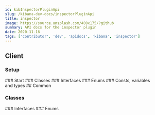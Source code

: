 ```yaml
---
id: kibInspectorPluginApi
slug: /kibana-dev-docs/inspectorPluginApi
title: inspector
image: https://source.unsplash.com/400x175/?github
summary: API docs for the inspector plugin
date: 2020-11-16
tags: ['contributor', 'dev', 'apidocs', 'kibana', 'inspector']
---
```



## Client

### Setup
<DocDefinitionList data={[inspectorObj.client.setup]}/>
### Start
<DocDefinitionList data={[inspectorObj.client.start]}/>
### Classes
<DocDefinitionList data={inspectorObj.client.classes}/>
### Interfaces
<DocDefinitionList data={inspectorObj.client.interfaces}/>
### Enums
<DocDefinitionList data={inspectorObj.client.enums}/>
### Consts, variables and types
<DocDefinitionList data={inspectorObj.client.misc}/>
## Common

### Classes
<DocDefinitionList data={inspectorObj.common.classes}/>
### Interfaces
<DocDefinitionList data={inspectorObj.common.interfaces}/>
### Enums
<DocDefinitionList data={inspectorObj.common.enums}/>
